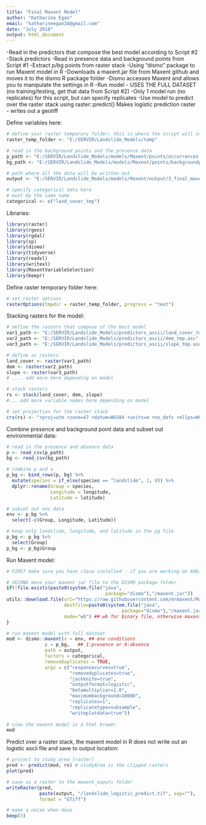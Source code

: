 ```yaml
---
title: "Final Maxent Model"
author: "Katharine Egan"
email: "katharineegan34@gmail.com"
date: "July 2018"
output: html_document
---
```


-Read in the predictors that compose the best model according to Script #2
-Stack predictors
-Read in presence data and background points from Script #1 
-Extract p/bg points from raster stack
-Using “dismo” package to run Maxent model in R
-Downloads a maxent.jar file from Maxent github and moves it to the dismo R package folder
-Dismo accesses Maxent and allows you to manipulate the settings in R
-Run model - USES THE FULL DATASET (no training/testing, get that data from Script #2)
-Only 1 model run (no replicates) for this script, but can specify replicates
-Use model to predict over the raster stack using raster::predict()
Makes logistic prediction raster - writes out a geotiff

Define variables here: 
```r
# define your raster temporary folder; this is where the script will store temporary raster files while raster things are happening
raster_temp_folder <- "E:/SERVIR/Landslide_Models/temp"

# read in the background points and the presence data 
p_path <- "E:/SERVIR/Landslide_Models/models/Maxent/points/occurrences.csv"
bg_path <- "E:/SERVIR/Landslide_Models/models/Maxent/points/backgroundpoints.csv" 

# path where all the data will be written out 
output <- "E:/SERVIR/Landslide_Models/models/Maxent/output/3_final_maxent_model_output"

# specify categorical data here 
# must be the same name 
categorical <- c("land_cover_tmp")
```

Libraries:
```r
library(raster)
library(rgeos)
library(rgdal)
library(sp)
library(dismo)
library(tidyverse)
library(readxl)
library(writexl)
library(MaxentVariableSelection)
library(beepr)
```

Define raster temporary folder here: 
```r
# set raster options 
rasterOptions(tmpdir = raster_temp_folder, progress = "text")
```

Stacking rasters for the model:
```r
# define the rasters that compose of the best model 
var1_path <- "E:/SERVIR/Landslide_Models/predictors_ascii/land_cover_tmp.asc"
var2_path <- "E:/SERVIR/Landslide_Models/predictors_ascii/dem_tmp.asc"
var3_path <- "E:/SERVIR/Landslide_Models/predictors_ascii/slope_tmp.asc"

# define as rasters
land_cover <- raster(var1_path)
dem <- raster(var2_path)
slope <- raster(var3_path)
# .... add more here depending on model

# stack rasters 
rs <- stack(land_cover, dem, slope)
#....add more variable names here depending on model

# set projection for the raster stack 
crs(rs) <- "+proj=utm +zone=47 +datum=WGS84 +units=m +no_defs +ellps=WGS84 +towgs84=0,0,0"
```

Combine presence and background point data and subset out environmental data: 
```r
# read in the presence and absence data
p <- read_csv(p_path)
bg <- read_csv(bg_path)

# combine p and a
p_bg <- bind_rows(p, bg) %>%
  mutate(species = if_else(species == "landslide", 1, 0)) %>% 
  dplyr::rename(Group = species, 
                Longitude = longitude, 
                Latitude = latitude)

# subset out env data
env <- p_bg %>% 
  select(-c(Group, Longitude, Latitude))

# keep only landslide, longitude, and latitude in the pg file 
p_bg <- p_bg %>% 
  select(Group)
p_bg <- p_bg$Group
```

Run Maxent model: 
```r
# FIRST make sure you have rJava installed - if you are working on 64bit verison of R, you MUST have 64bit Java installed

# SECOND move your maxent jar file to the DISMO package folder
if(!file.exists(paste0(system.file("java",
                                    package="dismo"),"/maxent.jar"))  )   {
utils::download.file(url="https://raw.githubusercontent.com/mrmaxent/Maxent/master/ArchivedReleases/3.3.3k/maxent.jar",
                     destfile=paste0(system.file("java",
                                          package="dismo"),"/maxent.jar"),
                     mode="wb") ## wb for binary file, otherwise maxent.jar can not execute
}

# run maxent model with full dataset
mod <- dismo::maxent(x = env, ## env conditions
              p = p_bg,   ## 1:presence or 0:absence
              path = output,
              factors = categorical,
              removeDuplicates = TRUE,
              args = c("responsecurves=true", 
                       "removeduplicates=true",
                       "jackknife=true",
                       "outputformat=logistic",
                       "betamultiplier=1.0",
                       "maximumbackground=10000",
                       "replicates=1",
                       "replicatetype=subsample",
                       "writeplotdata=true"))
              
# view the maxent model in a html brower
mod
```

Predict over a raster stack, the maxent model in R does not write out an logistic ascii file and save to output location:
```r
# project to study area [raster]
pred <- predict(mod, rs) # studyArea is the clipped rasters 
plot(pred)

# save as a raster to the maxent_ouputs folder 
writeRaster(pred, 
            paste(output, "/landslide_logistic_predict.tif", sep=""),
            format = "GTiff")

# make a noise when done
beep(3)
```

